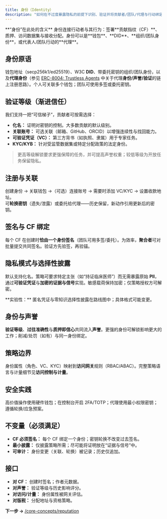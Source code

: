 ```yaml
---
title: 身份（Identity）
description: "如何在不过度暴露隐私的前提下识别、验证并将贡献者/团队/代理与行动绑定。"
---
```


<Info>
**“身份”在此处的含义**  
身份连接行动者与其行为：签署**贡献指纹（CF）**、质押、访问数据集与接收分配。身份可以是**钱包**、**DID**、**组织/团队身份**，或代表人/团队行动的**代理**。
</Info>

## 身份原语
钱包地址（secp256k1/ed25519）、W3C **DID**、带委托密钥的组织/团队身份，以及**代理身份**（参见 [ERC-8004: Trustless Agents](https://eips.ethereum.org/EIPS/eip-8004) 中关于代理**身份/声誉/验证**的链上注册思路）。个人可关联多个钱包；团队可使用多签或委托密钥。

## 验证等级（渐进信任）
我们支持一把“可信梯子”，贡献者可按需选择：
- **化名：** 证明对密钥的控制。大多数贡献的默认级别。  
- **关联账号：** 可选关联（邮箱、GitHub、ORCID）以增强连续性与找回能力。  
- **可验证凭证（VC）：** 第三方背书（如执照、隶属）用于专家任务。  
- **KYC/KYB：** 针对受监管数据集或特定分配政策的法定身份。

> 更高等级解锁要求更强保障的任务，并可提高声誉权重；较低等级为开放任务保留隐私。

## 注册与关联
创建身份 → 关联钱包 →（可选）连接账号 → 需要时添加 VC/KYC → 设置收款地址。  
可**轮换密钥**（遗失/泄露）或委托给代理——历史保留，新动作引用更新后的密钥。

## 签名与 CF 绑定
每个 CF 在创建时**恰由一个身份签名**（团队可用多签/委托）。为效率，**聚合者**可对批量提交共同签名。验证方先验签，再验锚。

## 隐私模式与选择性披露
默认支持化名。策略可要求特定主张（如“持证临床医师”）而无需暴露原始 **PII**，通过**可验证凭证**与**加密的证据与信号**实现。敏感载荷保持加密；仅策略授权方可解密。

<Tip>
**实验性：** 匿名凭证与零知识选择性披露在路线图中；具体格式可能变更。
</Tip>

## 身份与声誉
**验证等级**、**过往准确性**与**质押即信心**共同流入**声誉**。更强的身份可解锁影响更大的工作；削减/处罚（如有）与同一身份绑定。

## 策略边界
身份属性（角色、VC、KYC）映射到**访问网关**规则（RBAC/ABAC）。完整策略语言与计量细节见**访问控制与计量**。

## 安全实践
高价值操作使用硬件钱包；在控制台开启 2FA/TOTP；代理使用最小权限密钥；遵循轮换/应急预案。

## 不变量（必须满足）
- **CF 必须签名：** 每个 CF 绑定一个身份；密钥轮换不改变过去签名。  
- **最小披露：** 仅披露策略所需；尽可能将证明放在“证据与信号”中。  
- **可审计：** 身份变更（关联、轮换）被记录；历史仅追加。

## 接口
- **对 CF：** 创建时签名；作者元数据。  
- **对声誉：** 验证等级与历史影响评分。  
- **对访问/计量：** 身份属性被网关评估。  
- **对版税：** 分配地址与资格策略。

**下一步 →** [/core-concepts/reputation](/core-concepts/reputation)


